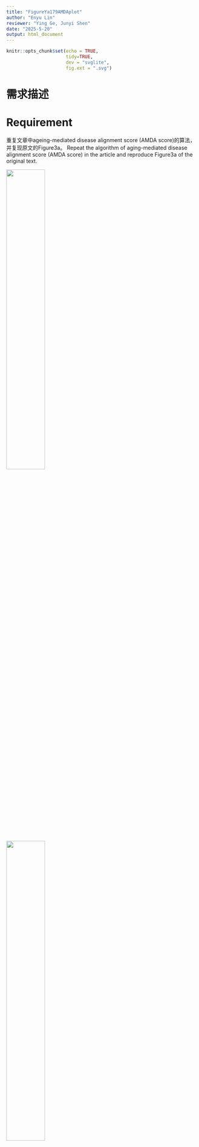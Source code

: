 ```yaml
---
title: "FigureYa179AMDAplot"
author: "Enyu Lin"
reviewer: "Ying Ge, Junyi Shen"
date: "2025-5-20"
output: html_document
---
```

```r
knitr::opts_chunk$set(echo = TRUE,
                      tidy=TRUE,
                      dev = "svglite",
                      fig.ext = ".svg")
```

# 需求描述

# Requirement

重复文章中ageing-mediated disease alignment score (AMDA score)的算法，并复现原文的Figure3a。
Repeat the algorithm of aging-mediated disease alignment score (AMDA score) in the article and reproduce Figure3a of the original text.

![](example1.jpg){width=45%}  

![](example2.jpg){width=45%}

Fig. 3 Association of ageing-associated gene expression changes with ageing diseases and lifespan. a Ageing-mediated disease alignment scores (AMDA scores) for different ageing (x axis) and disease data sets (y axis). Abbreviations: AD Alzheimer’s disease, CAD coronary artery disease, CPI cancer proliferation index, cross-cohort cross-cohort study of blood ageing, HMP human metabolic pathways, IR insulin resistance, LL longitudinal ageing data, MCI mild cognitive impairment; SAFHS, San Antonio Family Heart Study. 

出自<https://www.nature.com/articles/s41467-017-02395-2>
fromhttps://www.nature.com/articles/s41467-017-02395-2

# 应用场景

# Application Scenarios

把自己的数据跟衰老联系起来，肿瘤、非肿瘤领域都可以用起来。具体原理参考下文的“AMDA score算法讲解”。
Linking one's own data to aging can be applied in both oncology and non-oncology fields. The specific principle can be referred to in the "Explanation of AMDA score Algorithm" below.

适用于转录组数据，用文中的公式计算出样本的**AMDA score（量化衰老与疾病相关的指标）**，进行组间对比。
Applicable to transcriptome data, calculate the **AMDA score (an indicator quantifying aging and disease-related indicators) ** of the samples using the formula in the text, and conduct inter-group comparisons.

也可以用自己的数据画这种**带有局部二级标签**的热图。
You can also use your own data to draw such a heat map with local secondary labels.

# 环境设置

# Environment Setup

使用国内镜像安装包
Use the domestic mirror installation package

```r
options(BioC_mirror="https://mirrors.tuna.tsinghua.edu.cn/bioconductor")
options(repos=structure(c(CRAN="https://mirrors.tuna.tsinghua.edu.cn/CRAN/"))) 
if (!require("pacman")) install.packages("pacman")
pacman::p_load(svglite, ggplot2, magrittr,patchwork,Rmisc,Cairo,stringr,tidyr,tidyfst,data.table,rlist,Hmisc,grid,gtable,gridExtra,ggpubr)
if (!require("DESeq2")) BiocManager::install("DESeq2")
if (!require("S4Vectors")) BiocManager::install("S4Vectors")
if (!require("BiocParallel")) BiocManager::install("BiocParallel")
```

加载R包
Load the R package

```r
library(DESeq2)
library(S4Vectors)
library(BiocParallel)

Sys.setenv(LANGUAGE = "en") #显示英文报错信息 # Display an English error message
options(stringsAsFactors = FALSE) #禁止chr转成factor  # prohibit chr from being converted to factor
```

> 如果你对AMDA score算法不感兴趣，只想画带二级分类标签的热图，就直接跳到“开始画图”。
> If you are not interested in the AMDA score algorithm and only want to draw a heat map with secondary classification labels, just jump directly to "Start Drawing".


```r
source("install_dependencies.R")
```
# AMDA score算法讲解

# Explanation of the AMDA score Algorithm

要明白AMDA score得先看原文中的Figure 3a，其中分为两部分。
To understand AMDA score, one must first look at Figure 3a in the original text, which is divided into two parts.

- Part-1属于衰老基因集，是作者自己通过不同物种和组织经过年龄分层的多因素ANOVA进行计算所得的。衰老基因集包含了体现衰老信息的差异基因集，里面分为up和down（详见原文Supplementary Data）。衰老基因集是计算AMDA score的基础，但这个无法复现。因为衰老基因集是作者使用包括斑马鱼、非洲青鳉鱼、小鼠和人的各种组织以及纤维细胞系的基因组所计算得出的。所以，Part-1的基因集在Supplementary Data有提供，直接使用即可。
  Part-1 belongs to the aging gene set and was calculated by the author himself through multi-factor ANOVA with age stratification of different species and tissues. The aging gene set contains a set of differentially expressed genes that reflect aging information, which is divided into up and down (for details, see the original Supplementary Data). The aging gene set is the basis for calculating the AMDA score, but this cannot be reproduced. Because the aging gene set was calculated by the authors using the genomes of various tissues including zebrafish, African medaka, mice and humans, as well as fibroblast cell lines. So, the gene set of Part-1 is available in Supplementary Data and can be used directly.

- Part-2是包括cancer、cvd等各种疾病的病人基因组数据，通过不同的分组策略（见原文Supplementary Table 5）后进行差异基因分析（Deseq2)。然后将差异结果里的log2 Foldchange（原文里描述的是Foldchange，其实实际上是log2FC）在进行normalization（详见下文**"计算AMDA score"**），最后得出取值范围为[-1,1]的log2FC值。
  Part-2 is genomic data of patients with various diseases including cancer and cvd, and differential gene analysis (Deseq2) was conducted after different grouping strategies (see Supplementary Table 5). Then, the log2 Foldchange in the difference results (described as Foldchange in the original text, but in fact it is log2FC) is subjected to normalization (for details, see below **" Calculating AMDA score"**). Finally, a log2FC value with a range of [-1,1] is obtained.

**AMDA score公式的分子部分表示某个病种中匹配到某个基因集中up组的差异基因的rank normalization后的log2FC值的和，减去匹配到down组的差异基因的log2FC的和。分母则是这个基因集中up和down组基因的总数量。**
The molecular part of the AMDA score formula represents the sum of log2FC values after rank normalization of the differentially expressed genes matched to the up group in a certain gene set in a certain disease, minus the sum of log2FC values of the differentially expressed genes matched to the down group. The denominator represents the total number of genes in the up and down groups of this gene set. 

![](example3.jpg){width=50%}

下面以Part-2里的一种疾病为例，展示AMDA score 的计算过程。这里使用**TCGA-BLCA**的转录组数据进行计算（**为什么不用原文中所用的ICGC-BLCA数据，见文末 Q & A**）
The following takes a disease in Part-2 as an example to demonstrate the calculation process of the AMDA score. Here, the transcriptome data of **TCGA-BLCA** is used for calculation (**Why not use the ICGC-BLCA data used in the original text, see Q&A at the end of the text** )

# 输入数据预处理

# Input data preprocessing

实际应用时，如果已经准备好了基因表达矩阵，可跳过这步，直接进入“差异表达分析”。如果已经做好差异表达分析，就直接进入“输入文件”。
In practical application, if the gene expression matrix has already been prepared, this step can be skipped and you can directly enter "Differential expression Analysis". If the differential expression analysis has been completed, directly enter the "Input File".

中间文件已上传至微云<https://share.weiyun.com/c1ToPq7z>
Cloud is a kind of intermediate files uploaded to < https://share.weiyun.com/c1ToPq7z >

## 清洗TCGA-BLCA数据

## Clean the TCGA-BLCA data

这里为了复现原文，因此提取与原文匹配的样本名，用到ICGC-BLCA的转录组数据，但不用里面的raw.count。因ICGC-BLCA数据过大（1.67G），这里不再运行。感兴趣的小伙伴可以自己下载数据放入当前目录内运行。
Here, in order to reproduce the original text, sample names that match the original text are extracted, using the transcriptome data of ICGC-BLCA, but not the raw.count inside. Because the ICGC-BLCA data is too large (1.67G), it is no longer running here. Interested friends can download the data themselves and run it in the current directory.

```r
## 加载ICGC-BLCA的转录组数据
## Load the transcriptome data of ICGC-BLCA
exp <- read.delim("exp_seq.BLCA-US.tsv") #ICGC-BLCA的转录组数据 # Transcriptome data of ICGC-BLCA
## 提取对应的列进行宽数据转换
## Extract the corresponding columns for wide data transformation
tmp=exp[,c(5,8,10)] 
tmp=unique(tmp)
tmp=tmp[!tmp$gene_id=='?',]
tmp = data.table(tmp)
ans = tmp[,list(raw_read_count=mean(raw_read_count)), by = 'submitted_sample_id,gene_id']
rna<-spread(ans,key='submitted_sample_id',value="raw_read_count",fill = NA)
table(str_sub(colnames(rna),14,15)) 
# 与文章中的paired样本数量相符
# Consistent with the number of paired samples in the article

## 分离对照组
## Separate the control group
rna=as.data.frame(rna) 
control=rna[,str_sub(colnames(rna),14,15)=='11'] 
row.names(control)=rna[,1]
## 分离肿瘤组
## Isolate the tumor group
cases=rna[,(str_sub(colnames(rna),end=12)%in%str_sub(colnames(control),end=12))&(str_sub(colnames(rna),14,15)=='01')] 
cases=cases[,c(-1,-3)]
row.names(cases)=rna[,1]
table(duplicated(colnames(cases))) 
table((str_sub(colnames(cases),end=12))==(str_sub(colnames(control),end=12))) 
colnames(cases)=str_sub(colnames(cases),end=15)
colnames(control)=str_sub(colnames(control),end=15)
save(cases,file='BLCA_cases.Rdata')
save(control,file='BLCA_control.Rdata')
```

为了方便可以直接导入我整理好的与文章中匹配的17对BLCA样本
For convenience, you can directly import the 17 pairs of BLCA samples that I have sorted out and match the article

```r
## 导入用ICGC-BLCA数据整理好的17对配对好的样本
## Import 17 pairs of paired samples that have been organized using ICGC-BLCA data
(load(file='BLCA_cases.Rdata'))
(load(file='BLCA_control.Rdata'))

## 导入TCGA-BLCA的转录组数据进行样本配对
## Import the transcriptome data of TCGA-BLCA for sample pairing
HTSeq_Counts <- read.delim("HTSeq - Counts.merge.txt") #TCGA-BLCA的转录组数据  # Transcriptome data of TCGA-BLCA
colnames(HTSeq_Counts)%<>%str_replace_all('[/.]',"-")
table(str_sub(colnames(HTSeq_Counts),end=15)%in% colnames(cases))

# 提取肿瘤样本
# Extract tumor samples
cases_tcga=HTSeq_Counts[,str_sub(colnames(HTSeq_Counts),end=15)%in% colnames(cases)]
cases_tcga$ENSG=HTSeq_Counts[,1]
cases_tcga <- separate(cases_tcga,ENSG,into = "ENSG",sep = "[.]")
cases_tcga=cases_tcga[str_sub(cases_tcga$ENSG,1,4)=="ENSG",]
cases_tcga=cases_tcga[,c(-12,-19)] #去掉两个重复样本  # Remove two duplicate samples
write.csv(cases_tcga, "easy_input_case.csv", quote = F)

# 提取control样本
# Extract the control sample
control_tcga=HTSeq_Counts[,str_sub(colnames(HTSeq_Counts),end=15)%in% colnames(control)]
control_tcga$ENSG=HTSeq_Counts[,1]
control_tcga <- separate(control_tcga,ENSG,into = "ENSG",sep = "[.]")
control_tcga=control_tcga[str_sub(control_tcga$ENSG,1,4)=="ENSG",]
table(duplicated(control_tcga$ENSG)) #ENSG没有重复 #ENSG has no repetition
write.csv(control_tcga, "easy_input_control.csv", quote = F)
```

## 差异表达分析

## Differential expression analysis

使用DEseq2，与原文一致，对TCGA-BLCA转录组进行差异表达分析。其中基因的row.count数没有进行过滤（比如某基因row.count总和<1的剔除），因为不影响差异结果（已验证）。
Using DEseq2, consistent with the original text, differential expression analysis of the TCGA-BLCA transcriptome was conducted. Among them, the row.count number of genes was not filtered (for example, the elimination of a certain gene whose row.count sum is less than 1), because it does not affect the difference result (verified).

```r
# 加载基因表达矩阵
# Load the gene expression matrix
# 肿瘤组
# Tumor Group
cases_tcga <- read.csv("easy_input_case.csv", row.names = 1, header = T, check.names = F)
cases_tcga[1:3, 1:3]

# 对照组
# Control Group
control_tcga <- read.csv("easy_input_control.csv", row.names = 1, header = T, check.names = F)
control_tcga[1:3, 1:3]

## 合并肿瘤组和对照组
## The combined tumor group and the control group
rownames(cases_tcga)=cases_tcga$ENSG
cases_tcga=cases_tcga[,-ncol(cases_tcga)]
rownames(control_tcga)=control_tcga$ENSG
control_tcga=control_tcga[,-ncol(control_tcga)]
mRNA=cbind(cases_tcga,control_tcga)
type_tissue<-ifelse(as.numeric(substr(colnames(mRNA),14,15)) < 10,'tumor','normal')
table(type_tissue)
type_tissue=relevel(factor(type_tissue),ref = "normal")
mRNA=round(mRNA,digits=0) #数据取整，DESeq2需要整数counts # Data rounding: DESeq2 requires integer counts
colData <- data.frame(row.names=colnames(mRNA), 
                      type=c(type_tissue))  #样本名+类别标签   # Sample name + category label

## 构建dds矩阵
## Build the dds matrix
dds <- DESeqDataSetFromMatrix(countData = mRNA, 
                              colData = colData, 
                              design = ~ type) 

## 差异分析较久，创建文件方便保存结果
## The difference analysis takes a long time. Creating a file is convenient for saving the results
tmp_f=file.path('mRNA.DESeq2-dds.Rdata') 
register(SnowParam(6)) #设置多线程  # sets multithreading
if(!file.exists(tmp_f)){
  dds <- DESeq(dds,parallel = T) #进行DESeq差异分析：估计大小因素，估算分散度，gene-wise分散估计，均值-色散关系，最终的分散估计(与原文描述一致)  ## conduct DESeq variance analysis: estimate size factor, estimate dispersion, gene-wise dispersion estimation, mean-dispersion relationship, final dispersion estimation (consistent with the original description)
  save(dds,file = tmp_f)
} #最耗时（已启用多线程） # Most time-consuming (Multithreading enabled)
```

```r
load('mRNA.DESeq2-dds.Rdata')
res <- results(dds, tidy = F)
DEG =as.data.frame(res) #转为数据框  # Convert to Data Frame
head(DEG)
write.csv(DEG, file = "easy_input_DEG.csv") #保存差异基因  # save the differential genes
```

## 对log2FC进行标准化，并对比原文提供的经标准化后的log2FC结果

## Standardize the log2FC and compare it with the standardized log2FC results provided in the original text

这里使用上面计算的log2Foldchange(原文里描述的是Foldchange，实际上是log2FC(**已证实，详见 Q & A**))进行rank normalization
**（原文里是先把所有disease的log2FC进行quantile normalization，再进行单个disease的rank normalization，因为这里只演示一个diseases所以无需进行quantile normalization）**
Here, rank normalization is performed using the log2Foldchange calculated above (the original text describes Foldchange, but in fact, it is log2FC(** confirmed, see Q&A **))
First, quantile normalization is performed on the log2FC of all diseases, and then rank normalization is carried out on individual diseases. Since only one disease is being demonstrated here, there is no need for quantile normalization

- STEP1: 先取绝对值进行大小排列，然后经(r-1)/(R-1)变换得出取值范围为[0,1]的log2FC值（**为什么是(r-1)/(R-1)变换而不是r/R变化，详见Q & A**）。
  STEP1: First, take the absolute value and sort it by size. Then, perform the (r-1)/(r-1) transformation to obtain the log2FC value with a range of [0,1] (** Why it is the (r-1)/(r-1) transformation instead of the r/R change, see Q&A **).
- STEP2: 将取值范围为[0,1]的log2FC值加上log2FC值原有的正负号，使其取值范围变为[-1,1]。
  STEP2: Add the original sign of the log2FC value with a value range of [0,1] to change its value range to [-1,1].

文章提供了一个包含3032个基因的几乎所有diseases（除了Cancer-CPI）的经标准化后的log2FC值（位于Supplementary Data S2）。这个文件与文中Figure3a中AMDA score无关，我们只用它来验证log2FC标准化的结果。
The article provides a standardized log2FC value for almost all diseases (except Cancer-CPI) containing 3032 genes (located in Supplementary Data S2). This file has nothing to do with the AMDA score in Figure3a in the text. We only use it to verify the results of log2FC standardization.

```r
##导入文章提供的经过标准化后的log2FC值,进行匹配
##Import the standardized log2FC values provided in the article and perform matching
ori=read.csv("41467_2017_2395_MOESM5_ESM/Supplementary Data S2/DiseaseAlignment-1-4+5/normalizedFoldChanges.csv")
DEG=read.csv("easy_input_DEG.csv")
row.names(DEG)=DEG[,1]
DEG=DEG[,-1]
all_DEG=DEG[ori$X,]
all_DEG$val=ori$cancer.bladder
all_DEG$absval=abs(ori$cancer.bladder)
all_DEG$Foldchange=abs(all_DEG$log2FoldChange) #绝对值log2FC # Absolute value log2FC
all_DEG=all_DEG[complete.cases(all_DEG),]
all_DEG=all_DEG[order(all_DEG$Foldchange),] #标准化 # normalized
all_DEG$rank=c(0:(nrow(all_DEG)-1))/(nrow(all_DEG)-1) #是0开始的 # starts from 0
all_DEG$rank=all_DEG$rank*all_DEG$log2FoldChange/abs(all_DEG$log2FoldChange) #加上正负号  # plus plus or minus sign
```

画图查看相关性
Draw a graph to check the correlation

```r
ggplot(data=all_DEG, aes(x=rank, y=val)) + 
  geom_point(color="#ffb549") + 
  stat_smooth(method="lm",se=T) 
#基本吻合
# Basically consistent
cor.test(all_DEG$rank,all_DEG$val,method="pearson") 
#相关系数>0.9
# Correlation coefficient >0.9
```

# 输入文件

# Input File

需要用到差异表达分析结果和衰老基因集：
The results of differential expression analysis and the aging gene set are needed:

- 衰老基因集，用例文附件提供的多个文本文件，位于当前文件夹里的41467_2017_2395_MOESM5_ESM/Supplementary Data S2/DEGs/1-4+5/
  Aging gene set, using multiple text files provided in the example attachment, located in the current folder 41467_2017_2395_MOESM5_ESM/Supplementary Data S2/DEGs/1-4+5/
- easy_input_DEG.csv，前面用DESeq2获得的差异表达分析结果。
  easy_input_DEG.csv, the differential expression analysis results obtained earlier using DESeq2

## 导入原文提供的所有衰老基因集

## Import all the aging gene sets provided in the original text

可以把这套衰老基因集用到自己的paper里，记得引用原文哦～
You can apply this aging gene set to your own paper. Remember to quote the original text

```r
metabolic <- read.csv("41467_2017_2395_MOESM5_ESM/Supplementary Data S2/DEGs/1-4+5/metabolic.txt", sep="")
breast <- read.csv("41467_2017_2395_MOESM5_ESM/Supplementary Data S2/DEGs/1-4+5/human-breast.txt", sep="")
skin <- read.csv("41467_2017_2395_MOESM5_ESM/Supplementary Data S2/DEGs/1-4+5/human-skin.txt", sep="")
human.daa <- read.csv("41467_2017_2395_MOESM5_ESM/Supplementary Data S2/DEGs/1-4+5/human-daa.txt", sep="")
human.muscle <- read.csv("41467_2017_2395_MOESM5_ESM/Supplementary Data S2/DEGs/1-4+5/human-muscle.txt", sep="")
metabolic <- read.csv("41467_2017_2395_MOESM5_ESM/Supplementary Data S2/DEGs/1-4+5/metabolic.txt", sep="")
SAFHS <- read.csv("41467_2017_2395_MOESM5_ESM/Supplementary Data S2/DEGs/1-4+5/human-blood-SAFHS.txt", sep="")
mouse.blood <- read.csv("41467_2017_2395_MOESM5_ESM/Supplementary Data S2/DEGs/1-4+5/mouse-blood.txt", sep="")
go <- read.csv("41467_2017_2395_MOESM5_ESM/Supplementary Data S2/DEGs/1-4+5/go.txt", sep="")
danio.brain <- read.csv("41467_2017_2395_MOESM5_ESM/Supplementary Data S2/DEGs/1-4+5/danio-brain.txt", sep="")
data.list=list.files('41467_2017_2395_MOESM5_ESM/Supplementary Data S2/DEGs/1-4+5/',pattern="*.txt")
all=list()
for (i in 1:length(data.list)){
  x=read.csv(paste0('41467_2017_2395_MOESM5_ESM/Supplementary Data S2/DEGs/1-4+5/',data.list[i]),sep="")
  up=x[1:which(x$Up.=="Down:")-1,1]
  if(isEmpty(which(x$Up.=="Other:"))) {
    down=x[which(x$Up.=="Down:")+1:nrow(x),1]
  } else{
    down=x[((which(x$Up.=="Down:")+1):(which(x$Up.=="Other:")-1)),1]
    all[[i]]=list(data.list[i],up,down)}}
```

## 加载差异表达分析结果

## Load the results of differential expression analysis

```r
DEG <- read.csv("easy_input_DEG.csv", row.names = 1)
head(DEG)
```

# 计算AMDA score和p值

# Calculate the AMDA score and P-value

使用标准化后的log2FC值计算AMDA.score并计算p值。计算结果与原文的AMDA score基本吻合，偏差来源分析见Q & A。
Calculate the AMDA.score using the standardized log2FC value and calculate the p-value. The calculation results are basically consistent with the AMDA score of the original text. The analysis of the source of deviation can be found in Q&A.

```r
test=data.frame()
for (i in 1:length(data.list)) {
  n=unlist(all[[i]][1]) #name
  x=unlist(all[[i]][2]) #up
  y=unlist(all[[i]][3]) #down
  xx=table(x%in% row.names(DEG))
  yy=table(y%in% row.names(DEG))
  all_DEG=DEG[c(x,y),] #合并up和down基因集  # Merge the up and down gene sets
  all_DEG=all_DEG[complete.cases(all_DEG),] 
  all_DEG$Foldchange=abs(all_DEG$log2FoldChange) #绝对值log2FC  # Absolute value log2FC
  all_DEG=all_DEG[order(all_DEG$Foldchange),] #标准化  # Standardization
  all_DEG$rank=c(0:(nrow(all_DEG)-1))/(nrow(all_DEG)-1) #0开始 #start from 0
  all_DEG$rank=all_DEG$rank*all_DEG$log2FoldChange/abs(all_DEG$log2FoldChange)
  res=(sum(na.omit(all_DEG[x,"rank"]))-sum(na.omit(all_DEG[y,"rank"])))/length(c(x,y))
  a=wilcox.test(na.omit(all_DEG[x,"rank"]),na.omit(all_DEG[y,"rank"]),paired = FALSE, exact = F, correct = TRUE,conf.int = FALSE, conf.level = 0.95) 
  #Wilcoxon rank-sum test of normalized foldchanges of genes from a disease data sets between ageing-repressed and ageing-induced genes(原文)
  test=rbind(test,cbind(n,res,a[["p.value"]],xx["TRUE"]/sum(xx),yy["TRUE"]/sum(yy)))
}
rownames(test)=c(1:nrow(test))
colnames(test)=c('fact',"AMDA.score",'AMDA.padj',"up%",'down%')
test$AMDA.score%<>% as.numeric()
test$AMDA.padj%<>% as.numeric()

# 把AMDA score保存到文件
# Save AMDA score to file
write.csv(test, "AMDAscore_output.csv", row.names = F, quote = F)
```

## 导入原文的AMDA score进行比较

## Import the AMDA score of the original text for comparison

```r
AMDA <- read.csv("41467_2017_2395_MOESM5_ESM/Supplementary Data S2/DiseaseAlignment-1-4+5/AMDA-dirs.csv")
test$oriAMDA=AMDA$cancer.bladder
ggplot(test,aes(x=AMDA.score, y=oriAMDA)) +
  geom_point(color="#ffb549") + 
  stat_smooth(method="lm",se=T)
cor.test(test$AMDA.score,test$oriAMDA,method="pearson")  
```

这里算出的AMDA score跟原文的相关系数为0.967。
The correlation coefficient between the AMDA score calculated here and the original text is 0.967.

# 开始画图

# Start drawing

以上BLCA的AMDA score对应图中的一行。实际应用时，如果有多组对比，可以像例文那样用热图展示；如果只有一组对比，可以换成柱形图或lollipop等方式展示。
The above BLCA AMDA score corresponds to one row in the graph. In practical applications, if there are multiple sets of comparisons, they can be presented using heat maps as in the example text. If there is only one set of comparisons, they can be presented in the form of bar charts or lollipops, etc.

这里复现文中的Figure 3a的带局部二级标签的heatmap
Here, the heatmap with local secondary labels of Figure 3a in the text is reproduced

## 输入文件预处理

## Input file preprocessing

直接使用**文章的Supplementary Data S2的数据**复现Figure 3a，对照图来理解语句的含义。
Reproduce Figure 3a directly using the Data in Supplementary Data S2 of the article, and understand the meaning of the sentences by referring to the figure.

```r
AMDA <- read.csv("41467_2017_2395_MOESM5_ESM/Supplementary Data S2/DiseaseAlignment-1-4+5/AMDA-dirs.csv") #导入文中数据进行比对  # Import the data in the text for comparison
head(AMDA)

AMDA$X%<>%str_sub(end=-5)
heat <- pivot_longer(AMDA,-X, 
                      names_to = "diseases", values_to = "AMDA.score")
heat <- as.data.frame(heat)
Cancer <- heat$diseases[1:14]
Cardiovasculardiseases <- heat$diseases[15:21]
Neurodeg.diseases <- heat$diseases[22:26]
Type2diabetes <- heat$diseases[27:30]
Ageingsignature <- c('metabolic',"kegg","go")
Speciesageing <- c("danio-liver","danio-brain","danio-skin",
                "notho-liver","notho-brain","notho-skin",
                "mouse-liver","mouse-brain","mouse-skin","mouse-blood",
                "human-skin","human-blood","fibroblasts")
Externalhumandata=c("human-blood-cross-cohort","human-blood-SAFHS","human-muscle","human-brain","human-breast","human-daa")
LL=c("notho-longitudinal","mouse-longitudinal")

heat$xx <- ifelse(heat$X%in%Ageingsignature,"Ageingsignature",
              ifelse(heat$X%in%Speciesageing,"Speciesageing",
                     ifelse(heat$X%in%Externalhumandata,"Externalhumandata","LL")
                     )
              )
heat$yy <- ifelse(heat$diseases%in%Cancer,"Cancer",
              ifelse(heat$diseases%in%Cardiovasculardiseases,"Cardiovasculardiseases",
                     ifelse(heat$diseases%in%Type2diabetes,"Type2diabetes","Neurodeg.diseases")
              )
)

heat$xx%<>%factor(levels = c("Ageingsignature","Speciesageing","Externalhumandata","LL"),ordered = T)
heat$yy%<>%factor(levels = c("Neurodeg.diseases","Type2diabetes","Cardiovasculardiseases","Cancer"),ordered = T)
heat$X%<>%factor(levels = c("go","kegg","metabolic","danio-liver","danio-brain","danio-skin",
                            "notho-liver","notho-brain","notho-skin",
                            "mouse-liver","mouse-brain","mouse-skin","mouse-blood",
                            "human-skin","human-blood","fibroblasts",
                            "human-blood-cross-cohort","human-blood-SAFHS",
                            "human-muscle","human-brain","human-breast","human-daa",
                            "notho-longitudinal","mouse-longitudinal"),ordered = T,
                 labels = c("Gene ontology","KEGG pathway","HMP",
                            "Liver","Brain","Skin",
                            " Liver"," Brain"," Skin",
                            "  Liver","  Brain","  Skin","Blood",
                            "   Skin"," Blood","Fibroblasts",
                            "   Blood (cross-cohort)","Blood (SAFHS)","Muscle","   Brain","Breast","Digital ageing atlas",
                            "N. furzeri fin","M. musculus ear"
                 ))
heat$diseases%<>%factor(levels = c(sort(names(table(heat[heat$yy=='Cancer',"diseases"])),decreasing = T),
                                   sort(names(table(heat[heat$yy=='Cardiovasculardiseases',"diseases"])),decreasing = T),
                                   sort(names(table(heat[heat$yy=='Type2diabetes',"diseases"])),decreasing = T),
                                   sort(names(table(heat[heat$yy=='Neurodeg.diseases',"diseases"])),decreasing = T)),ordered = T,
                                   labels = c("Uterus","Skin","Prostate","Pancreas","Lung","Liver","
                                              Kidney","Head & neck","CPI","Colon & rectum",
                                              "Breast","Brain","Blood","Bladder","Stroke - blood 2","Stroke - blood 1",
                                              "Infarct - blood","Hypertension - blood","Heart failure - artery","CAD - plaque",
                                              "CAD - blood","IR - adipose tissue",
                                              "Diabetes - liver","Diabetes - islets 2","Diabetes - islets 1",
                                              "Parkinson - blood 2","Parkinson - blood 1",
                                              "MCI - blood","AD - brain","AD - blood")
                        )

# x轴二级分类标签
# X-axis Secondary Classification labels
tableGL <- data.frame(group=c(1:13),labels=rep(NA,13),subgroup=c(rep("D. rerio",3),rep("N. furzeri",3),rep("M. musculus",4),rep("H. sapiens",3)))
tableGL$subgroup%<>%factor(levels = c("D. rerio","N. furzeri","M. musculus","H. sapiens"))

labx <- c(Ageingsignature=paste("Ageing","\n","signature"),Speciesageing='Species ageing (JenAge data)',Externalhumandata=paste("External human","\n","data"),LL="LL")

# y轴二级分类标签
# Y-axis secondary classification label
laby <- c(Cardiovasculardiseases=paste("Cardiovascular","\n","diseases"),
       Type2diabetes=paste("Type2","\n","diabetes"),
       Neurodeg.diseases=paste("Neurodeg.","\n","diseases"),
       Cancer="Cancer")
```

## 画主图

## Draw the main image

```r
s <- 10 #统一字体大小 # Uniform font size
p_cor.order <- ggplot(heat, aes(X, diseases)) + 
  geom_tile(aes(fill = round(AMDA.score,2)))+
  theme(axis.text.y =element_text(size=s,face = "bold",margin = margin(r =5)),
        axis.title = element_blank(),
        axis.text.x = element_text(angle=90,hjust =1,vjust = 0.3,face = "bold",size=s,margin = margin(t =5)),
        legend.key.height =  unit(0.2, "inch"),
        legend.key.width  =  unit(0.25, "inch"),
        legend.text = element_text(size=s-0.2),
        legend.background = element_blank(),
        legend.title=element_text(angle=90,vjust = -0.5,hjust = 0.5),
        plot.margin = unit(c(1,2,1,1), "lines")
        ) +
  scale_fill_gradientn(limits = c(-0.42, 0.42),na.value="#ff0000",
                       breaks = c(-0.4, -0.2,0,0.2,0.4),
                       labels = c("<-0.4", "-0.2","0","0.2",">0.4"),
                       values=c(0,0.1,0.5,0.9,1),
                       colours = c('#0000ff','#0000ff','#ffffff','#ff351c', '#ff0000')
                       )+
  guides(fill = guide_colourbar(title="AMDA score",title.position = 'right'))

# 加二级分类标签 
# Add secondary classification tags
p1 <- p_cor.order +
  facet_grid(yy~xx,scales="free",space="free",switch = "both",
                          labeller=labeller(xx = labx, yy=laby)) +
  theme(strip.text = element_text(size = 11,hjust=0.5),
        strip.placement = "outside")

# 保存到文件
# Save to file
pdf("AMDAplot_pri.pdf", width = 11, height = 9)
p1
dev.off()
```

![](AMDAplot_pri.pdf)

> 输出的pdf文件是矢量图，可以用Illustrator等软件打开，手动编辑。
> The output pdf file is a vector graphic and can be opened with software such as Illustrator for manual editing.

> 追求全自动，用代码画出物种拉丁名那行，下面会用到grid。如果理解有困难，可以到这里结束。
> Pursue full automation. Draw the line with the Latin name of the species in code. grid will be used below. If you have difficulty understanding, you can end here.

## 画局部二级标签

## Draw partial secondary labels

```r
p2 <- ggplot() +
  geom_text(data = tableGL, 
            aes(label = labels, x=group), y = 0.5,
            size = 0)+
  theme_pubr()+
  theme(axis.line =element_blank(),
        axis.ticks =element_blank(),
        axis.text =element_blank(),
        axis.title =element_blank(),
        aspect.ratio = 0.0001/10000,
        plot.margin = unit(c(6,0.1,0,0.1), "lines"))+
  facet_grid(~subgroup,scales = "free_x",space = "free_x",switch = "x")+
  theme(strip.text = element_text(size = 10,hjust=0.5,face="italic"),
        strip.background = element_rect( fill="#d9d9d9",color="#d9d9d9"))
#——————转为grid对象
#—————— to grid object
pg1 = ggplotGrob(p1)
pg2 = ggplotGrob(p2)
#——————提取亚标签、合并
#—————— extract subtags, merge
pg2 <- gtable_filter(pg2, 
                     "(background|strip-b-[1234])",
                     trim=T,invert = F)
pgn <- gtable_add_grob(pg1, pg2, t = 14, l = 9, r = 9,z=2)
```

## 提取legend、添加上下文字、合并图层

## Extract legend, add context, and merge layers

```r
pgn2 <- gtable_filter(pgn, 
                     "(guide-box)",
                     trim=T,invert = F)
pgn2 <- pgn2[["grobs"]][[1]][["grobs"]][[1]] #去壳 # Shell Removal
pgn <- gtable_filter(pgn, 
                     "(tag|guide-box|caption)",
                     trim=T,invert = T) #删除原有标签  # Delete the original tag

Alignment <- textGrob("Alignment", gp = gpar(fontsize = 10))
Reversion <- textGrob("Reversion", gp = gpar(fontsize = 10))
padding <- unit(0.5,"line")

# 根据布局调整pos
# Adjust pos according to the layout
gtable_show_layout(pgn2)
pgn3 <- gtable_add_rows(pgn2, heights = grobHeight(Alignment) + padding, pos = 0)
pgn3 <- gtable_add_rows(pgn3, heights = grobHeight(Reversion) + padding, pos = 6)
pgn3 <- gtable_add_grob(pgn3, list(Alignment),t = 1, l = 1, r = ncol(pgn3))
pgn3 <- gtable_add_grob(pgn3, list(Reversion),t = 6, l = 1, r = ncol(pgn3))
pgn <- gtable_add_grob(pgn, pgn3, t = 14, l = 6, r = 6,z=13) #合并，固定位置 # Merge, Fixed position
```

## 输出图片

## Output image

```r
pdf("AMDAplot.pdf",width=11,height=9)
grid.draw(pgn)
dev.off()
```

![](AMDAplot.pdf)

# Q & A

## 1. 为什么确定原文用的log2FC标准化是(r-1)/(R-1)变换而不是r/R变换? 为什么说原文里描述的是Foldchange，实际上是log2FC？

## Why is it determined that the log2FC normalization used in the original text is the (r-1)/(r-1) transformation rather than the r/R transformation? Why is it said that what is described as Foldchange in the original text is actually log2FC?

答：我们可以打开原文提供的包含3032个基因的经标准化后的FC值。
Answer: We can open the standardized FC values provided in the original text, which contain 3,032 genes.

```r
ori <- read.csv("41467_2017_2395_MOESM5_ESM/Supplementary Data S2/DiseaseAlignment-1-4+5/normalizedFoldChanges.csv")
```

我们会发现，每一列是独立的disease，行是3032个基因，每一列按大小排列后值都是一样的
We will find that each column represents an independent disease, with 3,032 genes in each row. After arranging each column by size, the values are all the same

```r
as.numeric(unlist(lapply(ori[,-1], max))) #最大值 # maximum value
as.numeric(unlist(lapply(ori[,-1], min))) #最小值 # minimum value
as.numeric(unlist(lapply(ori[,-1], median))) #中位数  # median
lapply(ori[,2:5], function(x){table(x>0)}) #这里可以看到每个样本正负的数量都是一样的，这是quantile normalization的证据（为了减少篇幅只取前几列）  # Here it can be seen that the number of positive and negative samples for each sample is the same, which is evidence of quantile normalization (only the first few columns are taken to reduce space).
```
这里证实了作者是先对所有disease进行quantile normalization，也**说明了作者不是用foldchange**。如果使用foldchange，所有负值将变成最小的正值，当进行绝对值的rank normalization后加上原有的正负号会出现**最显著的负的log2FC会变成最不显著的负的log2FC**，这个可以自己去试一下。
This confirms that the author first performed quantile normalization on all diseases, and also indicates that the author did not use foldchange. If foldchange is used, all negative values will become the smallest positive values. After performing rank normalization of absolute values and adding the original plus or minus signs, the most significant negative log2FC will become the least significant negative log2FC. You can try this yourself.

接下来取某一列乘以3032，还原r/R变换
Next, multiply a certain column by 3032 to restore the r/R transformation

```r
head(sort(abs(ori[,2])*3032,decreasing = F))
```
这里发现*3032后最小值是0，而且其他数都不是整数，这与文章描述的不一致（原文：replaced fold-changes by their absolute ranks in the list of fold-changes）
It is found here that the minimum value after *3032 is 0, and none of the other numbers are integers, which is inconsistent with the description in the article (original text: replaced fold-changes by their absolute ranks in the list of fold-changes)

```r
head(sort(abs(ori[,2])*3031,decreasing = F))
#换成*3031，结果都是整数完全符合(r-1)/(R-1)变换
#Replace it with *3031, and the results are all integers that fully conform to the (r-1)/(R-1) transformation
```

## 2. 为什么不用原文中所用的ICGC-BLCA数据而用TCGA的？

## 2. Why use TCGA instead of the ICGC-BLCA data mentioned in the original text?

答：ICGC-BLCA转录组数据中基因名是gene id和gene alias（基因别名）构成，这导致了很严重的问题。在基因ID转换的过程中（不管是用org.Hs.eg.db还是自己读取GTF进行匹配），会出现gene id与ensembl id多对多的情况。更严重的是，因为ICGC是gene id和gene alias混用，会导致某些gene alias匹配到其对应的gene id的ensembl id，也会出现一个ensembl id匹配到多个gene id和gene alias，导致多对多。这种结果会使得我们无法判断作者提供的normalizedFoldChanges.csv是属于ICGC里面的哪想基因（文中作者描述是使用Bimart进行转换，但Bimart同样也会遇到多对多转换，所以面临着随机性，可能某些gene id变成与其ensembl id下gene alias同名的gene id的ensembl id**（这也是复现这个图才发现的一个ID转换的坑！）**）。
Answer: In the ICGC-BLCA transcriptome data, the gene names are composed of gene ids and gene aliases, which leads to very serious problems. During the process of gene id conversion (whether using org.Hs.eg.db or reading GTF by oneself for matching), there will be a many-to-many situation between Gene id and ensembl id. What is more serious is that since ICGC involves the mixed use of gene ids and gene Aliases, it may lead to certain gene aliases matching the ensembl ids of their corresponding gene ids, and also result in one ensembl id matching multiple gene ids and gene Aliases. This leads to a many-to-many situation. This result will make us unable to judge the author provide normalizedFoldChanges. The CSV which belongs to the inside of the led to gene (in this paper, the authors describe Bimart is used for conversion, but Bimart will also encounter a many-to-many conversion, so facing the randomness, It's possible that some gene ids have become the ensembl ids of gene ids with the same name as the gene alias under their ensembl ids ** (This is also an ID conversion pithole discovered only after reproducing this diagram!)" "**).

因此，这次直接用TCGA-BLCA的数据，里面是ensembl id，直接使用即可，不过这也导致了下面的问题：计算结果偏差，**经对比发现，ICGC转录组的raw.count和TCGA的raw.count完全不一致（相同sample下）**。
Therefore, this time we directly used the data from TCGA-BLCA, which contains the ensembl id, and could use it directly. However, this also led to the following problem: After comparison, it was found that the raw.count of the ICGC transcriptome and that of the TCGA are completely inconsistent (under the same sample).

## 3. 计算结果与原文的AMDA score的偏差是什么导致的？

## 3.What causes the deviation between the calculation result and the original AMDA score?

答：除了上面说的用了TCGA导致的偏差外，还有一个文章本身的原因。
Answer: Besides the deviation caused by the use of TCGA mentioned above, there is also a reason related to the article itself.

通过读取文章Supplementary Data S2中所有作者自己计算出的衰老基因集发现，大多数衰老基因集的up和down个数与文章中Supplementary Table 3列出的个数不一致（记得只有metabolism是一致的）。这可能是作者在处理数据时出现的差错。
By reading the aging gene sets calculated by all the authors themselves in the Supplementary Data S2 of the article, it was found that the up and down numbers of most aging gene sets were inconsistent with the numbers listed in Supplementary Table 3 of the article (remember that only metabolism was consistent). This might be an error made by the author when handling the data.

# Session Info

```r
sessionInfo()
```
